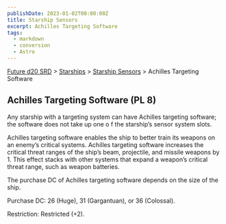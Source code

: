 ```yaml
---
publishDate: 2023-01-02T00:00:00Z
title: Starship Sensors
excerpt: Achilles Targeting Software
tags:
  - markdown
  - conversion
  - Astro
---
```






[Future d20 SRD](/#futureD20) > [Starships](future-d20-srd-starships-index) > [Starship Sensors](future-d20-srd-starships-starship-sensors-index) > Achilles Targeting Software




## Achilles Targeting Software (PL 8)


Any starship with a targeting system can have Achilles targeting software; the software does not take up one o f the starship’s
sensor system slots.


Achilles targeting software enables the ship to better train its weapons on an enemy’s critical systems. Achilles targeting software increases the critical threat ranges of the ship’s beam, projectile, and missile weapons by 1. This effect stacks with other systems that expand a weapon’s critical threat range, such as weapon batteries.


The purchase DC of Achilles targeting software depends on the size of the ship.


Purchase DC: 26 (Huge), 31 (Gargantuan), or 36 (Colossal).


Restriction: Restricted (+2).



